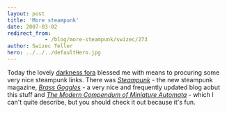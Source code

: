 ```yaml
---
layout: post
title: 'More steampunk'
date: 2007-03-02
redirect_from: 
            - /blog/more-steampunk/swizec/273
author: Swizec Teller
hero: ../../../defaultHero.jpg
---
```

Today the lovely [darkness fora](http://forum.darkness.com/index.php) blessed me with means to procuring some very nice steampunk links. There was [_Steampunk_](http://forum.darkness.com/index.php) - the new steampunk magazine, [_Brass Goggles_](http://www.brassgoggles.co.uk/brassgoggles/) - a very nice and frequently updated blog aobut this stuff and _[The Modern Compendum of Miniature Automata](http://www.lycettebros.com/automata/index.html)_ - which I can't quite describe, but you should check it out because it's fun.